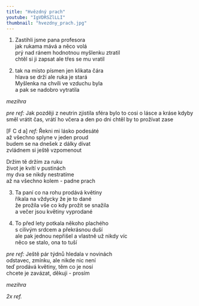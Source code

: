 ```yaml
---
title: "Hvězdný prach"
youtube: "IgVDRSZlLLI"
thumbnail: "hvezdny_prach.jpg"
---
```


1. Zastihli jsme pana profesora\
   jak rukama mává a něco volá\
   prý nad ránem hodnotnou myšlenku ztratil\
   chtěl si ji zapsat ale třes se mu vratil

2. tak na místo písmen jen klikata čára\
   hlava se drží ale ruka je stará\
   Myšlenka na chvíli ve vzduchu byla\
   a pak se nadobro vytratila

_mezihra_

_pre ref:_ Jak později z neutrin zjistila sféra
bylo to cosi o lásce a kráse
kdyby směl vrátit čas, vrátí ho včera
a den po dni chtěl by to prožívat zase

[F C d a]
_ref:_ Řekni mi lásko podesáté\
až všechno splyne v jeden proud\
budem se na dnešek z dálky dívat\
zvládnem si ještě vzpomenout

Držím tě držím za ruku\
život je kvítí v pustinách\
my dva se nikdy nestratíme\
až na všechno kolem - padne prach

3. Ta paní co na rohu prodává květiny\
   říkala na vždycky že je to dané\
   že prožila vše co kdy prožít se snažila\
   a večer jsou květiny vyprodané

4. To před lety potkala někoho plachého\
   s cilivým srdcem a překrásnou duší\
   ale pak jednou nepřišel a vlastně už nikdy víc\
   něco se stalo, ona to tuší

_pre ref:_ Ještě pár týdnů hledala v novinách\
odstavec, zmínku, ale nikde nic není\
teď prodává květiny, těm co je nosí\
chcete je zavázat, děkuji - prosím

_mezihra_

_2x ref._
